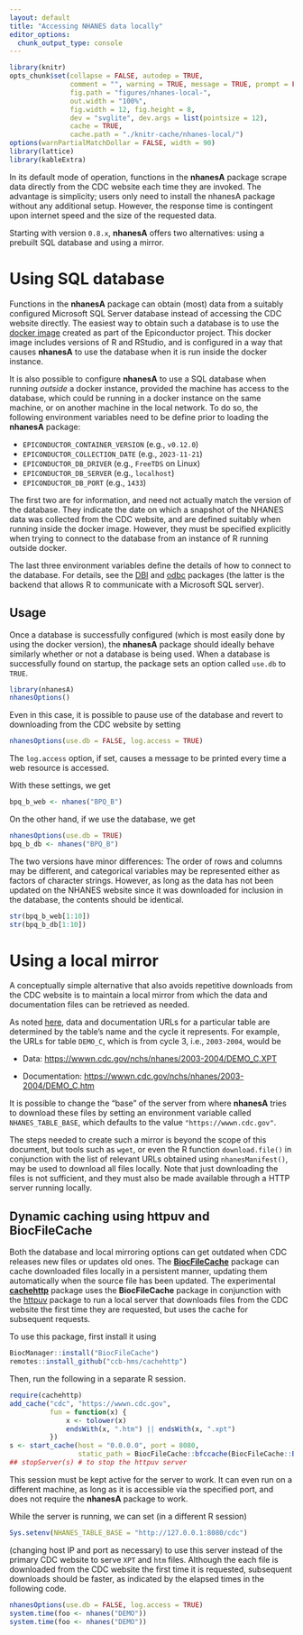 ```yaml
---
layout: default
title: "Accessing NHANES data locally"
editor_options: 
  chunk_output_type: console
---
```


```r
library(knitr)
opts_chunk$set(collapse = FALSE, autodep = TRUE, 
               comment = "", warning = TRUE, message = TRUE, prompt = FALSE,
               fig.path = "figures/nhanes-local-",
               out.width = "100%",
               fig.width = 12, fig.height = 8,
               dev = "svglite", dev.args = list(pointsize = 12),
               cache = TRUE,
               cache.path = "./knitr-cache/nhanes-local/")
options(warnPartialMatchDollar = FALSE, width = 90)
library(lattice)
library(kableExtra)
```

In its default mode of operation, functions in the __nhanesA__ package
scrape data directly from the CDC website each time they are invoked.
The advantage is simplicity; users only need to install the nhanesA
package without any additional setup.  However, the response time is
contingent upon internet speed and the size of the requested data.

Starting with version `0.8.x`, __nhanesA__ offers two alternatives:
using a prebuilt SQL database and using a mirror.

# Using SQL database

Functions in the __nhanesA__ package can obtain (most) data from a
suitably configured Microsoft SQL Server database instead of accessing
the CDC website directly. The easiest way to obtain such a database is
to use the [docker image](https://github.com/ccb-hms/NHANES) created
as part of the Epiconductor project. This docker image includes
versions of R and RStudio, and is configured in a way that causes
__nhanesA__ to use the database when it is run inside the docker
instance.

It is also possible to configure __nhanesA__ to use a SQL database
when running _outside_ a docker instance, provided the machine has
access to the database, which could be running in a docker instance on
the same machine, or on another machine in the local network. To do
so, the following environment variables need to be define prior to
loading the __nhanesA__ package:

- `EPICONDUCTOR_CONTAINER_VERSION` (e.g., `v0.12.0`)
- `EPICONDUCTOR_COLLECTION_DATE` (e.g., `2023-11-21`)
- `EPICONDUCTOR_DB_DRIVER` (e.g., `FreeTDS` on Linux)
- `EPICONDUCTOR_DB_SERVER` (e.g., `localhost`)
- `EPICONDUCTOR_DB_PORT` (e.g., `1433`)

The first two are for information, and need not actually match the
version of the database. They indicate the date on which a snapshot of
the NHANES data was collected from the CDC website, and are defined
suitably when running inside the docker image. However, they must be
specified explicitly when trying to connect to the database from an
instance of R running outside docker.

The last three environment variables define the details of how to
connect to the database. For details, see the
[DBI](https://github.com/r-dbi/DBI) and
[odbc](https://github.com/r-dbi/odbc) packages (the latter is the
backend that allows R to communicate with a Microsoft SQL server).


## Usage 

Once a database is successfully configured (which is most easily done
by using the docker version), the __nhanesA__ package should ideally
behave similarly whether or not a database is being used. When a
database is successfully found on startup, the package sets an option
called `use.db` to `TRUE`.

```r
library(nhanesA)
nhanesOptions()
```

Even in this case, it is possible to pause use of the database and
revert to downloading from the CDC website by setting

```r
nhanesOptions(use.db = FALSE, log.access = TRUE)
```

The `log.access` option, if set, causes a message to be printed every
time a web resource is accessed.

With these settings, we get

```r
bpq_b_web <- nhanes("BPQ_B")
```

On the other hand, if we use the database, we get

```r
nhanesOptions(use.db = TRUE)
bpq_b_db <- nhanes("BPQ_B")
```

The two versions have minor differences: The order of rows and columns
may be different, and categorical variables may be represented either
as factors of character strings. However, as long as the data has not
been updated on the NHANES website since it was downloaded for
inclusion in the database, the contents should be identical.

```r
str(bpq_b_web[1:10])
str(bpq_b_db[1:10])
```


# Using a local mirror

A conceptually simple alternative that also avoids repetitive
downloads from the CDC website is to maintain a local mirror from
which the data and documentation files can be retrieved as needed.

As noted [here](nhanes-introduction.html), data and documentation URLs
for a particular table are determined by the table's name and the
cycle it represents. For example, the URLs for table `DEMO_C`, which
is from cycle 3, i.e., `2003-2004`, would be

- Data: <https://wwwn.cdc.gov/nchs/nhanes/2003-2004/DEMO_C.XPT>

- Documentation: <https://wwwn.cdc.gov/nchs/nhanes/2003-2004/DEMO_C.htm>

It is possible to change the "base" of the server from where
__nhanesA__ tries to download these files by setting an environment
variable called `NHANES_TABLE_BASE`, which defaults to the value
`"https://wwwn.cdc.gov"`.

The steps needed to create such a mirror is beyond the scope of this
document, but tools such as `wget`, or even the R function
`download.file()` in conjunction with the list of relevant URLs
obtained using `nhanesManifest()`, may be used to download all files
locally. Note that just downloading the files is not sufficient, and
they must also be made available through a HTTP server running
locally.


## Dynamic caching using __httpuv__ and __BiocFileCache__

Both the database and local mirroring options can get outdated when
CDC releases new files or updates old ones. The
[__BiocFileCache__](https://bioconductor.org/packages/release/bioc/html/BiocFileCache.html)
package can cache downloaded files locally in a persistent manner,
updating them automatically when the source file has been updated. The
experimental [__cachehttp__](https://github.com/ccb-hms/cachehttp) package
uses the __BiocFileCache__ package in conjunction with the
[httpuv](https://github.com/rstudio/httpuv/#readme) package to run a
local server that downloads files from the CDC website the first time
they are requested, but uses the cache for subsequent requests.

To use this package, first install it using

```r
BiocManager::install("BiocFileCache")
remotes::install_github("ccb-hms/cachehttp")
```

Then, run the following in a separate R session.

```r
require(cachehttp)
add_cache("cdc", "https://wwwn.cdc.gov",
          fun = function(x) {
              x <- tolower(x)
              endsWith(x, ".htm") || endsWith(x, ".xpt")
          })
s <- start_cache(host = "0.0.0.0", port = 8080,
                 static_path = BiocFileCache::bfccache(BiocFileCache::BiocFileCache()))
## stopServer(s) # to stop the httpuv server
```

This session must be kept active for the server to work. It can even
run on a different machine, as long as it is accessible via the
specified port, and does not require the __nhanesA__ package to work.

While the server is running, we can set (in a different R session)

```r
Sys.setenv(NHANES_TABLE_BASE = "http://127.0.0.1:8080/cdc")
```

(changing host IP and port as necessary) to use this server instead of
the primary CDC website to serve `XPT` and `htm` files. Although the
each file is downloaded from the CDC website the first time it is
requested, subsequent downloads should be faster, as indicated by the
elapsed times in the following code.

```r
nhanesOptions(use.db = FALSE, log.access = TRUE)
system.time(foo <- nhanes("DEMO"))
system.time(foo <- nhanes("DEMO"))
```


